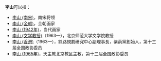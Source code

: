 '''李山'''可以指：
* [[李山_(南宋)|李山 (南宋)]]，南宋将领
* [[李山_(金朝)|李山 (金朝)]]，金朝画家
* [[李山_(1942年)|李山 (1942年)]]，当代画家
* [[李山_(文学教授)|李山 (文学教授)]]（1963—），北京师范大学文学院教授
* [[李山_(香港)|李山 (香港)]]（1963—），絲路規劃研究中心副理事長，紫荊黨創始人，第十三届全国政协委员
* [[李山_(1965年)|李山 (1965年)]]，天主教北京教区主教，第十三届全国政协委员
{{Disambiguation|S|Cat=二字李姓人名消歧義}}
